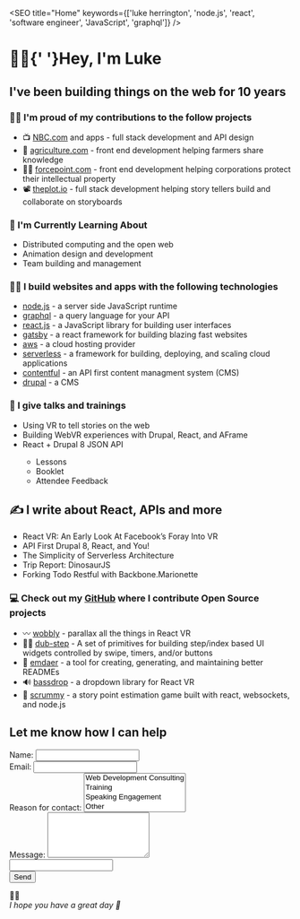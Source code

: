 

<SEO title="Home" keywords={['luke herrington', 'node.js', 'react', 'software engineer', 'JavaScript', 'graphql']} />

<div style={{textAlign: 'center'}}>
  <h1 style={{ margin: '50px 0', fontSize: '60px'}}>👋🏻{'  '}<span className="gradient-text">Hey, I'm Luke</span></h1>
  <h2>I've been building things on the web for 10 years</h2>
</div>

<div style={{ maxWidth: '300px', margin: '3.45rem auto' }}>
  <LukeImage />
</div>

### 💪🏻 I'm proud of my contributions to the follow projects
- 📺 [NBC.com](https://nbc.com) and apps - full stack development and API design
- 🌽 [agriculture.com](https://www.agriculture.com/) - front end development helping farmers share knowledge 
- 🕵🏻‍ [forcepoint.com](https://www.forcepoint.com/) - front end development helping corporations protect their intellectual property
- 📽️ [theplot.io](http://theplot.io) - full stack development helping story tellers build and collaborate on storyboards

### 🧐 I'm Currently Learning About
- Distributed computing and the open web
- Animation design and development
- Team building and management

### 👨‍🔧 I build websites and apps with the following technologies
- [node.js](https://nodejs.org) - a server side JavaScript runtime
- [graphql](http://graphql.org) - a query language for your API
- [react.js](https://reactjs.org) - a JavaScript library for building user interfaces
- [gatsby](https://gatsbyjs.org) - a react framework for building blazing fast websites
- [aws](https://aws.amazon.com/) - a cloud hosting provider
- [serverless](http://serverless.com/) - a framework for building, deploying, and scaling cloud applications
- [contentful](https://contentful.com) - an API first content managment system (CMS)
- [drupal](http://www.drupal.com/) - a CMS

### 📣 I give talks and trainings
<ul>
<Li label="2018" link="https://www.youtube.com/watch?v=ueZtczrQO-8">Using VR to tell stories on the web</Li>
<Li label="2017" link="https://www.youtube.com/watch?v=q6iyiPaGXFo">Building WebVR experiences with Drupal, React, and AFrame</Li>
<Li label="2016" link="https://github.com/fourkitchens/waterwheel-training">React + Drupal 8 JSON API</Li>
  <ul>
    <Li link="https://github.com/fourkitchens/waterwheel-training">Lessons</Li>
    <Li link="https://docs.google.com/document/d/1MzBlCK7oDczbjTtp3tmcKtjgz9Hh-Rxfv3BWY1yEq3I/view">Booklet</Li>
    <Li link="https://drive.google.com/file/d/0BxzTPP5EWAyoUk1IM2Rra2x3UUE/view">Attendee Feedback</Li>
  </ul>
</ul>

## ✍️ I write about React, APIs and more
<ul>
  <Li label="2017" link="https://www.fourkitchens.com/blog/development/react-vr-early-look-facebooks-foray-vr/">React VR: An Early Look At Facebook’s Foray Into VR</Li>
  <Li label="2017" link="https://www.fourkitchens.com/blog/events/api-first-drupal-8-react-and-you/">API First Drupal 8, React, and You!</Li>
  <Li label="2016" link="https://www.fourkitchens.com/blog/development/the-simplicity-of-serverless-architecture/">The Simplicity of Serverless Architecture</Li>
  <Li label="2016" link="https://www.fourkitchens.com/blog/article/trip-report-dinosaurjs/">Trip Report: DinosaurJS</Li>
  <Li label="2015" link="https://www.gizra.com/content/restful-backbone-marionette/">Forking Todo Restful with Backbone.Marionette</Li>
</ul>

### 💻 Check out my [GitHub](https://github.com/infiniteluke) where I contribute Open Source projects
- 〰️ [wobbly](https://github.com/infiniteluke/wobbly) - parallax all the things in React VR
- 🕺🏻 [dub-step](https://github.com/infiniteluke/dub-step) - A set of primitives for building step/index based UI widgets controlled by swipe, timers, and/or buttons
- 📓 [emdaer](https://github.com/emdaer/emdaer) - a tool for creating, generating, and maintaining better READMEs
- 🔊 [bassdrop](https://github.com/infiniteluke/bassdrop) - a dropdown library for React VR
- 🎴 [scrummy](http://www.playscrummy.com/) - a story point estimation game built with react, websockets, and node.js
<div>
  <h2 style={{ textAlign: 'center', marginTop: '60px' }}>Let me know how I can help</h2>
</div>
<form name="contact" data-netlify-honeypot="bot" method="POST" data-netlify="true" style={{ maxWidth: '400px', margin: '0 auto', display: 'flex', flexDirection: 'column' }}>
  <input type="hidden" name="form-name" value="contact" />
  <div class="form-field">
    <label htmlFor="name">Name:</label>
    <input style={{ display: 'block' }} type="text" name="name" />   
  </div>
  <div class="form-field">
    <label htmlFor="email">Email:</label>
    <input style={{ display: 'block' }} type="email" name="email" />
  </div>
  <div class="form-field">
    <label htmlFor="role[]">Reason for contact:</label>
    <select style={{ display: 'block' }} name="role[]" multiple>
      <option value="dev">Web Development Consulting</option>
      <option value="training">Training</option>
      <option value="speaking">Speaking Engagement</option>
      <option value="other">Other</option>
    </select>
  </div>
  <div class="form-field">
    <label htmlFor="message">Message:</label>
    <textarea rows="5" style={{ display: 'block' }} name="message"></textarea>
  </div>
  <input style={{ display: 'none' }} type="text" name="bot" />   
  <div class="form-field">
    <button type="submit">Send</button>
  </div>
</form>
<div style={{fontSize: '5rem', paddingTop: '100px', 'textAlign': 'center' }}>👋🏻</div>
<footer style={{textAlign:'center', margin: '100px 0 100px 0'}}><i>I hope you have a great day 💛</i></footer>
